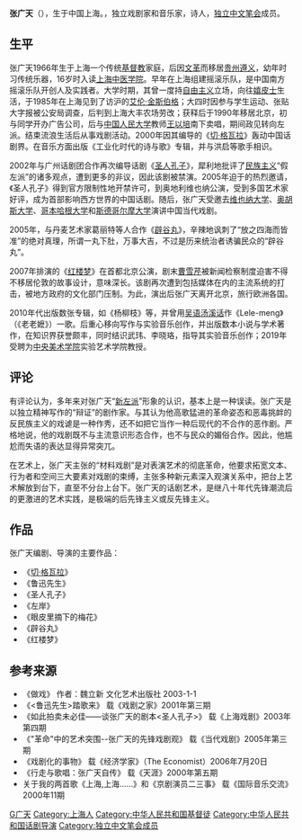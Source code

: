 {{No footnotes|time=2021-04-23T13:03:20+00:00}}
'''张广天'''（{{bd|1966年|7月|catIdx=Z}}），生于中国上海。{{来源请求|[[基督教共产主义|基督教共产主义]]者}}，独立戏剧家和音乐家，诗人，[[独立中文笔会|独立中文笔会]]成员。

== 生平 ==

张广天1966年生于上海一个传统[[基督教|基督教]]家庭，后因[[文革|文革]]而移居[[贵州|贵州]][[遵义|遵义]]，幼年时习传统乐器，16岁时入读[[上海中医药大学|上海中医学院]]。早年在上海组建摇滚乐队，是中国南方摇滚乐队开创人及实践者。大学时期，其曾一度持[[自由主义|自由主义]]立场，向往[[嬉皮士|嬉皮士]]生活，于1985年在上海见到了访沪的[[艾伦·金斯伯格|艾伦·金斯伯格]]；大四时因参与学生运动、张贴大字报被公安局调查，后判到上海大丰农场劳改；获释后于1990年移居北京，初与同学开办广告公司，后与[[中国人民大学|中国人民大学]]教师[[王以培|王以培]]南下卖唱，期间政见转向左派。结束流浪生活后从事戏剧活动。2000年因其编导的《[[切·格瓦拉_(话剧)|切·格瓦拉]]》轰动中国话剧界。在音乐方面出版《工业化时代的诗与歌》专辑，并与洪启等歌手相识。

2002年与广州话剧团合作再次编导话剧《[[圣人孔子|圣人孔子]]》，犀利地批评了[[中国民族主义|民族主义]]“假左派”的诸多观点，遭到更多的非议，因此该剧被禁演。2005年迫于{{le|维也纳艺术节|Wiener_Festwochen}}的热烈邀请，《圣人孔子》得到官方限制性地开禁许可，到奥地利维也纳公演，受到多国艺术家好评，成为首部影响西方世界的中国话剧。随后，张广天受邀去[[维也纳大学|维也纳大学]]、[[奥胡斯大学|奥胡斯大学]]、[[哥本哈根大学|哥本哈根大学]]和[[斯德哥尔摩大学|斯德哥尔摩大学]]演讲中国当代戏剧。

2005年，与丹麦艺术家葛丽特等人合作《[[辟谷丸|辟谷丸]]》，辛辣地讽刺了“放之四海而皆准”的绝对真理，所谓一丸下肚，万事大吉，不过是历来统治者诱骗民众的“辟谷丸”。

2007年排演的《[[红楼梦|红楼梦]]》在首都北京公演，剧末[[曹雪芹|曹雪芹]]被新闻检察制度迫害不得不移居伦敦的故事设计，意味深长。该剧再次遭到包括媒体在内的主流系统的打击，被地方政府的文化部门压制。为此，演出后张广天离开北京，旅行欧洲各国。

2010年代出版数张专辑，如《杨柳枝》等，并曾用[[吴语|吴语]][[汤溪话|汤溪话]]作《Lele-meng》（《老老嬷》）一歌。后重心移向写作与实验音乐创作，并出版数本小说与学术著作，在知识界获誉颇丰，同时结识武玮、李晓珞，指导其实验音乐创作；2019年受聘为[[中央美术学院|中央美术学院]]实验艺术学院教授。

==评论==
有评论认为，多年来对张广天“[[新左派|新左派]]”形象的认识，基本上是一种误读。张广天是以独立精神写作的“辩证”的剧作家。与其认为他高歌猛进的革命姿态和恶毒挑衅的反民族主义的戏谑是一种作秀，还不如把它当作一种后现代的不合作的恶作剧。严格地说，他的戏剧既不与主流意识形态合作，也不与民众的媚俗合作。因此，他尴尬而失语的表达显得异常突兀。

在艺术上，张广天主张的“材料戏剧”是对表演艺术的彻底革命，他要求拓宽文本、行为者和空间三大要素对戏剧的束缚，主张多种新元素深入观演关系中，把台上艺术解放到台下，直至不分台上台下。张广天的话剧艺术，是继八十年代先锋潮流后的更激进的艺术实践，是极端的后先锋主义或反先锋主义。

==作品==
张广天编剧、导演的主要作品：
*《[[切·格瓦拉_(话剧)|切·格瓦拉]]》
*《鲁迅先生》
*《圣人孔子》
*《左岸》
*《眼皮里摘下的梅花》
*《辟谷丸》
*《红楼梦》

==参考来源==
*《做戏》 作者：魏立新 文化艺术出版社 2003-1-1
*《<鲁迅先生>踏歌来》 载《戏剧之家》2001年第三期
*《如此拍卖未必佳——谈张广天的剧本<圣人孔子>》 载《上海戏剧》2003年第四期
*《"革命"中的艺术突围--张广天的先锋戏剧观》 载《当代戏剧》2005年第三期
*《戏剧化的事物》 载《经济学家》（The Economist）2006年7月20日
*《行走与歌唱：张广天自传》 载《天涯》2000年第五期
* 关于我的两首歌《上海,上海……》和《京剧演员二三事》 载《国际音乐交流》2000年11期

{{Authority control}}
{{DEFAULTSORT:Zhang张}}
[[Category:张姓|G广天]]
[[Category:上海人|Category:上海人]]
[[Category:中华人民共和国基督徒|Category:中华人民共和国基督徒]]
[[Category:中华人民共和国话剧导演|Category:中华人民共和国话剧导演]]
[[Category:独立中文笔会成员|Category:独立中文笔会成员]]

{{中华人民共和国新左翼}}
